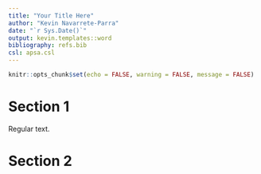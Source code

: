 ```yaml
---
title: "Your Title Here"
author: "Kevin Navarrete-Parra"
date: "`r Sys.Date()`"
output: kevin.templates::word
bibliography: refs.bib
csl: apsa.csl
---
```


```r
knitr::opts_chunk$set(echo = FALSE, warning = FALSE, message = FALSE)
```

# Section 1

Regular text.

# Section 2
